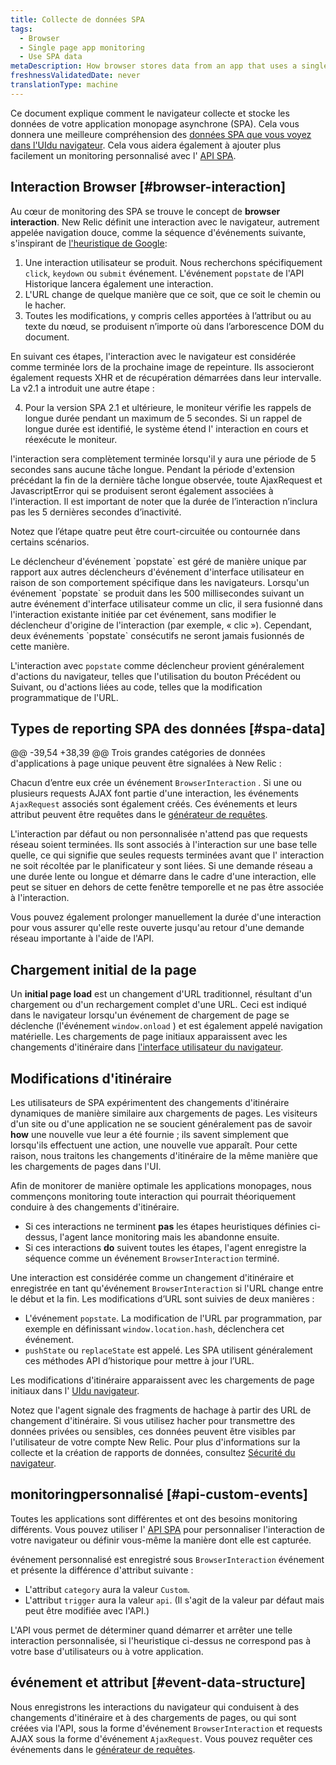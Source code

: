 ```yaml
---
title: Collecte de données SPA
tags:
  - Browser
  - Single page app monitoring
  - Use SPA data
metaDescription: How browser stores data from an app that uses a single-page app (SPA) architecture.
freshnessValidatedDate: never
translationType: machine
---
```


Ce document explique comment le navigateur collecte et stocke les données de votre application monopage asynchrone (SPA). Cela vous donnera une meilleure compréhension des [données SPA que vous voyez dans l&apos;UIdu navigateur](/docs/browser/single-page-app-monitoring/browser-ui/view-spa-data-new-relic-browser). Cela vous aidera également à ajouter plus facilement un monitoring personnalisé avec l&apos; [API SPA](/docs/browser/single-page-app-monitoring/use-spa-data/use-spa-api).

## Interaction Browser [#browser-interaction]

Au cœur de monitoring des SPA se trouve le concept de <DNT>**browser interaction**</DNT>. New Relic définit une interaction avec le navigateur, autrement appelée navigation douce, comme la séquence d&apos;événements suivante, s&apos;inspirant de [l&apos;heuristique de Google](https://github.com/WICG/soft-navigations?tab=readme-ov-file#heuristics):

1. Une interaction utilisateur se produit. Nous recherchons spécifiquement `click`, `keydown` ou `submit` événement. L&apos;événement `popstate` de l&apos;API Historique lancera également une interaction.
2. L&apos;URL change de quelque manière que ce soit, que ce soit le chemin ou le hacher.
3. Toutes les modifications, y compris celles apportées à l’attribut ou au texte du nœud, se produisent n’importe où dans l’arborescence DOM du document.

En suivant ces étapes, l&apos;interaction avec le navigateur est considérée comme terminée lors de la prochaine image de repeinture. Ils associeront également requests XHR et de récupération démarrées dans leur intervalle. La v2.1 a introduit une autre étape :

4. Pour la version SPA 2.1 et ultérieure, le moniteur vérifie les rappels de longue durée pendant un maximum de 5 secondes. Si un rappel de longue durée est identifié, le système étend l&apos; interaction en cours et réexécute le moniteur.

l&apos;interaction sera complètement terminée lorsqu&apos;il y aura une période de 5 secondes sans aucune tâche longue. Pendant la période d&apos;extension précédant la fin de la dernière tâche longue observée, toute AjaxRequest et JavascriptError qui se produisent seront également associées à l&apos;interaction. Il est important de noter que la durée de l’interaction n’inclura pas les 5 dernières secondes d’inactivité.

Notez que l’étape quatre peut être court-circuitée ou contournée dans certains scénarios.

<Callout variant="tip">
  Le déclencheur d&apos;événement `popstate` est géré de manière unique par rapport aux autres déclencheurs d&apos;événement d&apos;interface utilisateur en raison de son comportement spécifique dans les navigateurs. Lorsqu&apos;un événement `popstate` se produit dans les 500 millisecondes suivant un autre événement d&apos;interface utilisateur comme un clic, il sera fusionné dans l&apos;interaction existante initiée par cet événement, sans modifier le déclencheur d&apos;origine de l&apos;interaction (par exemple, « clic »). Cependant, deux événements `popstate` consécutifs ne seront jamais fusionnés de cette manière.

  L&apos;interaction avec `popstate` comme déclencheur provient généralement d&apos;actions du navigateur, telles que l&apos;utilisation du bouton Précédent ou Suivant, ou d&apos;actions liées au code, telles que la modification programmatique de l&apos;URL.
</Callout>

## Types de reporting SPA des données [#spa-data]

@@ -39,54 +38,39 @@ Trois grandes catégories de données d&apos;applications à page unique peuvent être signalées à New Relic :

Chacun d’entre eux crée un événement `BrowserInteraction` . Si une ou plusieurs requests AJAX font partie d&apos;une interaction, les événements `AjaxRequest` associés sont également créés. Ces événements et leurs attribut peuvent être requêtes dans le [générateur de requêtes](/docs/query-your-data/explore-query-data/query-builder/use-advanced-nrql-mode-specify-data).

<Callout variant="important">
  L&apos;interaction par défaut ou non personnalisée n&apos;attend pas que requests réseau soient terminées. Ils sont associés à l&apos;interaction sur une base telle quelle, ce qui signifie que seules requests terminées avant que l&apos; interaction ne soit récoltée par le planificateur y sont liées. Si une demande réseau a une durée lente ou longue et démarre dans le cadre d&apos;une interaction, elle peut se situer en dehors de cette fenêtre temporelle et ne pas être associée à l&apos;interaction.

  Vous pouvez également prolonger manuellement la durée d&apos;une interaction pour vous assurer qu&apos;elle reste ouverte jusqu&apos;au retour d&apos;une demande réseau importante à l&apos;aide de l&apos;API.
</Callout>

## Chargement initial de la page

Un <DNT>**initial page load**</DNT> est un changement d&apos;URL traditionnel, résultant d&apos;un chargement ou d&apos;un rechargement complet d&apos;une URL. Ceci est indiqué dans le navigateur lorsqu&apos;un événement de chargement de page se déclenche (l&apos;événement `window.onload` ) et est également appelé navigation matérielle. Les chargements de page initiaux apparaissent avec les changements d&apos;itinéraire dans [l&apos;interface utilisateur du navigateur](/docs/browser/single-page-app-monitoring/browser-ui/view-spa-data-new-relic-browser).

## Modifications d&apos;itinéraire

Les utilisateurs de SPA expérimentent des changements d&apos;itinéraire dynamiques de manière similaire aux chargements de pages. Les visiteurs d&apos;un site ou d&apos;une application ne se soucient généralement pas de savoir <DNT>**how**</DNT> une nouvelle vue leur a été fournie ; ils savent simplement que lorsqu&apos;ils effectuent une action, une nouvelle vue apparaît. Pour cette raison, nous traitons les changements d&apos;itinéraire de la même manière que les chargements de pages dans l&apos;UI.

Afin de monitorer de manière optimale les applications monopages, nous commençons monitoring toute interaction qui pourrait théoriquement conduire à des changements d&apos;itinéraire.

* Si ces interactions ne terminent **pas** les étapes heuristiques définies ci-dessus, l&apos;agent lance monitoring mais les abandonne ensuite.
* Si ces interactions <DNT>**do**</DNT> suivent toutes les étapes, l&apos;agent enregistre la séquence comme un événement `BrowserInteraction` terminé.

Une interaction est considérée comme un changement d&apos;itinéraire et enregistrée en tant qu&apos;événement `BrowserInteraction` si l&apos;URL change entre le début et la fin. Les modifications d’URL sont suivies de deux manières :

* L&apos;événement `popstate`. La modification de l&apos;URL par programmation, par exemple en définissant `window.location.hash`, déclenchera cet événement.
* `pushState` ou `replaceState` est appelé. Les SPA utilisent généralement ces méthodes API d’historique pour mettre à jour l’URL.

Les modifications d&apos;itinéraire apparaissent avec les chargements de page initiaux dans l&apos; [UIdu navigateur](/docs/browser/single-page-app-monitoring/browser-ui/view-spa-data-new-relic-browser).

Notez que l&apos;agent signale des fragments de hachage à partir des URL de changement d&apos;itinéraire. Si vous utilisez hacher pour transmettre des données privées ou sensibles, ces données peuvent être visibles par l&apos;utilisateur de votre compte New Relic. Pour plus d&apos;informations sur la collecte et la création de rapports de données, consultez [Sécurité du navigateur](/docs/browser/new-relic-browser/performance-quality/security-new-relic-browser).

## monitoringpersonnalisé [#api-custom-events]

Toutes les applications sont différentes et ont des besoins monitoring différents. Vous pouvez utiliser l&apos; [API SPA](/docs/browser/new-relic-browser/browser-agent-spa-api) pour personnaliser l&apos;interaction de votre navigateur ou définir vous-même la manière dont elle est capturée.

événement personnalisé est enregistré sous `BrowserInteraction` événement et présente la différence d&apos;attribut suivante :

* L&apos;attribut `category` aura la valeur `Custom`.
* L&apos;attribut `trigger` aura la valeur `api`. (Il s&apos;agit de la valeur par défaut mais peut être modifiée avec l&apos;API.)

L&apos;API vous permet de déterminer quand démarrer et arrêter une telle interaction personnalisée, si l&apos;heuristique ci-dessus ne correspond pas à votre base d&apos;utilisateurs ou à votre application.

## événement et attribut [#event-data-structure]

Nous enregistrons les interactions du navigateur qui conduisent à des changements d&apos;itinéraire et à des chargements de pages, ou qui sont créées via l&apos;API, sous la forme d&apos;événement `BrowserInteraction` et requests AJAX sous la forme d&apos;événement `AjaxRequest`. Vous pouvez requêter ces événements dans le [générateur de requêtes](/docs/query-your-data/explore-query-data/query-builder/use-advanced-nrql-mode-specify-data).